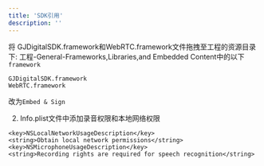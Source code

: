 ```yaml
---
title: 'SDK引⽤'
description: ''
---
```


将 GJDigitalSDK.framework和WebRTC.framework⽂件拖拽至工程的资源目录下:
工程-General-Frameworks,Libraries,and Embedded Content中的以下`framework`
```
GJDigitalSDK.framework
WebRTC.framework
```
改为```Embed & Sign```

2. Info.plist文件中添加录音权限和本地网络权限
```
<key>NSLocalNetworkUsageDescription</key>
<string>Obtain local network permissions</string>
<key>NSMicrophoneUsageDescription</key>
<string>Recording rights are required for speech recognition</string>
```
